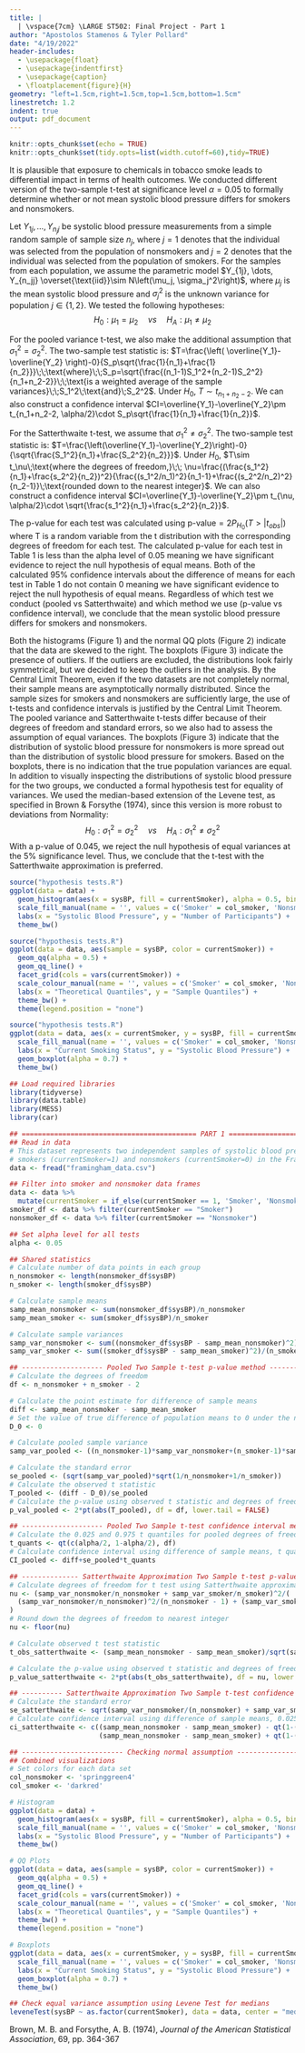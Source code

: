 ```yaml
---
title: |
  | \vspace{7cm} \LARGE ST502: Final Project - Part 1
author: "Apostolos Stamenos & Tyler Pollard"
date: "4/19/2022"
header-includes:
  - \usepackage{float}
  - \usepackage{indentfirst}
  - \usepackage{caption}
  - \floatplacement{figure}{H}
geometry: "left=1.5cm,right=1.5cm,top=1.5cm,bottom=1.5cm"
linestretch: 1.2
indent: true
output: pdf_document
---
```


```r
knitr::opts_chunk$set(echo = TRUE)
knitr::opts_chunk$set(tidy.opts=list(width.cutoff=60),tidy=TRUE)
```
\newpage

It is plausible that exposure to chemicals in tobacco smoke leads to differential impact in terms of health outcomes. We conducted different version of the two-sample t-test at significance level $\alpha=0.05$ to formally determine whether or not mean systolic blood pressure differs for smokers and nonsmokers.

Let $Y_{1j}, \dots, Y_{n_jj}$ be systolic blood pressure measurements from a simple random sample of sample size $n_j$, where $j=1$ denotes that the individual was selected from the population of nonsmokers and $j=2$ denotes that the individual was selected from the population of smokers. For the samples from each population, we assume the parametric model $Y_{1j}, \dots, Y_{n_jj} \overset{\text{iid}}\sim N\left(\mu_j, \sigma_j^2\right)$, where $\mu_j$ is the mean systolic blood pressure and $\sigma_j^2$ is the unknown variance for population $j \in \{1, 2\}$. We tested the following hypotheses:
$$H_0: \mu_1 = \mu_2\;\;\;\;\; vs \;\;\;\;\; H_A: \mu_1 \ne \mu_2$$

For the pooled variance t-test, we also make the additional assumption that $\sigma_1^2=\sigma_2^2$. The two-sample test statistic is: $T=\frac{\left( \overline{Y_1}-\overline{Y_2} \right)-0}{S_p\sqrt{\frac{1}{n_1}+\frac{1}{n_2}}}\;\;\text{where}\;\;S_p=\sqrt{\frac{(n_1-1)S_1^2+(n_2-1)S_2^2}{n_1+n_2-2}}\;\;\text{is a weighted average of the sample variances}\;\;S_1^2\;\text{and}\;S_2^2$.
Under $H_0$, $T\sim t_{n_1+n_2-2}$. We can also construct a confidence interval $CI=\overline{Y_1}-\overline{Y_2}\pm t_{n_1+n_2-2, \alpha/2}\cdot S_p\sqrt{\frac{1}{n_1}+\frac{1}{n_2}}$.

For the Satterthwaite t-test, we assume that $\sigma_1^2 \neq \sigma_2^2$. The two-sample test statistic is: $T=\frac{\left(\overline{Y_1}-\overline{Y_2}\right)-0}{\sqrt{\frac{S_1^2}{n_1}+\frac{S_2^2}{n_2}}}$. Under $H_0$, $T\sim t_\nu\;\text{where the degrees of freedom,}\;\; \nu=\frac{(\frac{s_1^2}{n_1}+\frac{s_2^2}{n_2})^2}{\frac{(s_1^2/n_1)^2}{n_1-1}+\frac{(s_2^2/n_2)^2}{n_2-1}}\;\text{rounded down to the nearest integer}$. We can also construct a confidence interval $CI=\overline{Y_1}-\overline{Y_2}\pm t_{\nu, \alpha/2}\cdot \sqrt{\frac{s_1^2}{n_1}+\frac{s_2^2}{n_2}}$.

The p-value for each test was calculated using $\text{p-value} = 2P_{H_0}(T > |t_{obs}|)$ where T is a random variable from the t distribution with the corresponding degrees of freedom for each test. The calculated p-value for each test in Table 1 is less than the alpha level of 0.05 meaning we have significant evidence to reject the null hypothesis of equal means. Both of the calculated 95% confidence intervals about the difference of means for each test in Table 1 do not contain 0 meaning we have significant evidence to reject the null hypothesis of equal means. Regardless of which test we conduct (pooled vs Satterthwaite) and which method we use (p-value vs confidence interval), we conclude that the mean systolic blood pressure differs for smokers and nonsmokers.

\begin{table}[H]\begin{center}
\caption{{\bf Summary of tests}}\label{t:summary}
\begin{tabular}{c|ccc|cc|c} \hline
Test & Point Estimate & SE & df & Test Statistic & p-value & Confidence Interval\\ \hline
Pooled Variance & 9.16 & 3.01 & 298 & 3.04 & 0.0026 & (3.23, 15.08) \\
Satterthwaite & 9.16 & 2.68 & 158 & 3.41 & 0.0008 & (3.86, 14.46) \\ \hline
\end{tabular}
\end{center}
\end{table}

Both the histograms (Figure 1) and the normal QQ plots (Figure 2) indicate that the data are skewed to the right. The boxplots (Figure 3) indicate the presence of outliers. If the outliers are excluded, the distributions look fairly symmetrical, but we decided to keep the outliers in the analysis. By the Central Limit Theorem, even if the two datasets are not completely normal, their sample means are asymptotically normally distributed. Since the sample sizes for smokers and nonsmokers are sufficiently large, the use of t-tests and confidence intervals is justified by the Central Limit Theorem. 
The pooled variance and Satterthwaite t-tests differ because of their degrees of freedom and standard errors, so we also had to assess the assumption of equal variances. The boxplots (Figure 3) indicate that the distribution of systolic blood pressure for nonsmokers is more spread out than the distribution of systolic blood pressure for smokers. Based on the boxplots, there is no indication that the true population variances are equal. In addition to visually inspecting the distributions of systolic blood pressure for the two groups, we conducted a formal hypothesis test for equality of variances. We used the median-based extension of the Levene test, as specified in Brown & Forsythe (1974), since this version is more robust to deviations from Normality:
$$H_0:\sigma_1^2=\sigma_2^2\;\;\;\;\;vs\;\;\;\;\;H_A:\sigma_1^2 \ne \sigma_2^2$$
With a p-value of 0.045, we reject the null hypothesis of equal variances at the 5% significance level. Thus, we conclude that the t-test with the Satterthwaite approximation is preferred.

\newpage
\section{Appendix A: Data Visualizations}\label{s:appendix a}

\captionof{figure}{\bf Histograms of systolic blood pressure for smokers and nonsmokers}
\label{f: hist}
```r
source("hypothesis tests.R")
ggplot(data = data) + 
  geom_histogram(aes(x = sysBP, fill = currentSmoker), alpha = 0.5, bins = 20) +
  scale_fill_manual(name = '', values = c('Smoker' = col_smoker, 'Nonsmoker' = col_nonsmoker)) +
  labs(x = "Systolic Blood Pressure", y = "Number of Participants") +
  theme_bw()
```

\captionof{figure}{\bf Normal QQ plots of systolic blood pressure for smokers and nonsmokers}
\label{f: qq}
```r
source("hypothesis tests.R")
ggplot(data = data, aes(sample = sysBP, color = currentSmoker)) + 
  geom_qq(alpha = 0.5) +
  geom_qq_line() +
  facet_grid(cols = vars(currentSmoker)) +
  scale_colour_manual(name = '', values = c('Smoker' = col_smoker, 'Nonsmoker' = col_nonsmoker)) +
  labs(x = "Theoretical Quantiles", y = "Sample Quantiles") +
  theme_bw() +
  theme(legend.position = "none")
```

\newpage
\captionof{figure}{\bf Boxplots of systolic blood pressure for smokers and nonsmokers}
\label{f: boxplots}
```r
source("hypothesis tests.R")
ggplot(data = data, aes(x = currentSmoker, y = sysBP, fill = currentSmoker)) + 
  scale_fill_manual(name = '', values = c('Smoker' = col_smoker, 'Nonsmoker' = col_nonsmoker)) +
  labs(x = "Current Smoking Status", y = "Systolic Blood Pressure") +
  geom_boxplot(alpha = 0.7) +
  theme_bw()
```

\newpage
\section{Appendix B: R Code}\label{s:appendix b}
``` r
## Load required libraries
library(tidyverse)
library(data.table)
library(MESS)
library(car)

## =========================================== PART 1 ===============================================
## Read in data
# This dataset represents two independent samples of systolic blood pressure (sysBP) for 
# smokers (currentSmoker=1) and nonsmokers (currentSmoker=0) in the Framingham heart study
data <- fread("framingham_data.csv")

## Filter into smoker and nonsmoker data frames
data <- data %>% 
  mutate(currentSmoker = if_else(currentSmoker == 1, 'Smoker', 'Nonsmoker'))
smoker_df <- data %>% filter(currentSmoker == "Smoker")
nonsmoker_df <- data %>% filter(currentSmoker == "Nonsmoker")

## Set alpha level for all tests
alpha <- 0.05

## Shared statistics
# Calculate number of data points in each group
n_nonsmoker <- length(nonsmoker_df$sysBP)
n_smoker <- length(smoker_df$sysBP)

# Calculate sample means
samp_mean_nonsmoker <- sum(nonsmoker_df$sysBP)/n_nonsmoker
samp_mean_smoker <- sum(smoker_df$sysBP)/n_smoker

# Calculate sample variances
samp_var_nonsmoker <- sum((nonsmoker_df$sysBP - samp_mean_nonsmoker)^2)/(n_nonsmoker - 1)
samp_var_smoker <- sum((smoker_df$sysBP - samp_mean_smoker)^2)/(n_smoker - 1)

## -------------------- Pooled Two Sample t-test p-value method -----------------------------
# Calculate the degrees of freedom
df <- n_nonsmoker + n_smoker - 2

# Calculate the point estimate for difference of sample means
diff <- samp_mean_nonsmoker - samp_mean_smoker
# Set the value of true difference of population means to 0 under the null hypothesis
D_0 <- 0

# Calculate pooled sample variance
samp_var_pooled <- ((n_nonsmoker-1)*samp_var_nonsmoker+(n_smoker-1)*samp_var_smoker)/df

# Calculate the standard error 
se_pooled <- (sqrt(samp_var_pooled)*sqrt(1/n_nonsmoker+1/n_smoker))
# Calculate the observed t statistic
T_pooled <- (diff - D_0)/se_pooled
# Calculate the p-value using observed t statistic and degrees of freedom
p_val_pooled <- 2*pt(abs(T_pooled), df = df, lower.tail = FALSE)

## -------------------- Pooled Two Sample t-test confidence interval method -----------------
# Calculate the 0.025 and 0.975 t quantiles for pooled degrees of freedom
t_quants <- qt(c(alpha/2, 1-alpha/2), df)
# Calculate confidence interval using difference of sample means, t quantiles, and standard error
CI_pooled <- diff+se_pooled*t_quants

## -------------- Satterthwaite Approximation Two Sample t-test p-value method --------------
# Calculate degrees of freedom for t test using Satterthwaite approximation
nu <- (samp_var_nonsmoker/n_nonsmoker + samp_var_smoker/n_smoker)^2/(
  (samp_var_nonsmoker/n_nonsmoker)^2/(n_nonsmoker - 1) + (samp_var_smoker/n_smoker)^2/(n_smoker - 1)
)
# Round down the degrees of freedom to nearest integer
nu <- floor(nu)

# Calculate observed t test statistic
t_obs_satterthwaite <- (samp_mean_nonsmoker - samp_mean_smoker)/sqrt(samp_var_nonsmoker/n_nonsmoker + samp_var_smoker/n_smoker)

# Calculate the p-value using observed t statistic and degrees of freedom
p_value_satterthwaite <- 2*pt(abs(t_obs_satterthwaite), df = nu, lower.tail = FALSE)

## ---------- Satterthwaite Approximation Two Sample t-test confidence interval method ------
# Calculate the standard error
se_satterthwaite <- sqrt(samp_var_nonsmoker/(n_nonsmoker) + samp_var_smoker/(n_smoker))
# Calculate confidence interval using difference of sample means, 0.025 and 0.975 t quantiles, and standard error
ci_satterthwaite <- c((samp_mean_nonsmoker - samp_mean_smoker) - qt(1-(alpha/2), df = nu)*se_satterthwaite,
                      (samp_mean_nonsmoker - samp_mean_smoker) + qt(1-(alpha/2), df = nu)*se_satterthwaite)

## ------------------------- Checking normal assumption ------------------------------------
## Combined visualizations
# Set colors for each data set
col_nonsmoker <- 'springgreen4'
col_smoker <- 'darkred'

# Histogram
ggplot(data = data) + 
  geom_histogram(aes(x = sysBP, fill = currentSmoker), alpha = 0.5, bins = 20) +
  scale_fill_manual(name = '', values = c('Smoker' = col_smoker, 'Nonsmoker' = col_nonsmoker)) +
  labs(x = "Systolic Blood Pressure", y = "Number of Participants") +
  theme_bw()

# QQ Plots
ggplot(data = data, aes(sample = sysBP, color = currentSmoker)) + 
  geom_qq(alpha = 0.5) +
  geom_qq_line() +
  facet_grid(cols = vars(currentSmoker)) +
  scale_colour_manual(name = '', values = c('Smoker' = col_smoker, 'Nonsmoker' = col_nonsmoker)) +
  labs(x = "Theoretical Quantiles", y = "Sample Quantiles") +
  theme_bw() +
  theme(legend.position = "none") 

# Boxplots
ggplot(data = data, aes(x = currentSmoker, y = sysBP, fill = currentSmoker)) + 
  scale_fill_manual(name = '', values = c('Smoker' = col_smoker, 'Nonsmoker' = col_nonsmoker)) +
  labs(x = "Current Smoking Status", y = "Systolic Blood Pressure") +
  geom_boxplot(alpha = 0.7) +
  theme_bw()

## Check equal variance assumption using Levene Test for medians
leveneTest(sysBP ~ as.factor(currentSmoker), data = data, center = "median")

```

\newpage
\begin{center}
\section{Bibliography}\label{s:bibliography}
\end{center}
Brown, M. B. and Forsythe, A. B. (1974), *Journal of the American Statistical Association*, 69, pp. 364-367